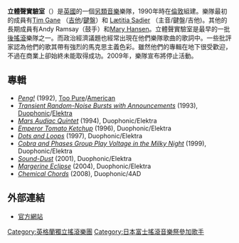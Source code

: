 {{Multiple issues|
{{unreferenced|time=2010-01-23T07:17:35+00:00}}
{{Expand language|1=en|status=yes|time=2022-03-02T15:26:17+00:00}}
}}
{{Infobox_Band 
| name         = 立體聲實驗室<br/><small>{{lang|en|Stereolab}}</small> 
| image             = Stereolab_live.jpg
| caption           = 
| years_active      = 1990年 -（2009年後暫停活動）
| origin            = [[英格蘭|英格蘭]][[倫敦|倫敦]]
| country           = {{UK}}
| music_genre       = [[後搖滾|後搖滾]]、[[獨立搖滾|獨立搖滾]]
| record_label      = [[Duophonic_Records|Duophonic]]、[[Elektra_Records|Elektra]]、[[Too_Pure|Too Pure]]
| current_members   = [[Tim_Gane|Tim Gane]]<br />[[Lætitia_Sadier|Lætitia Sadier]]<br />[[Andy_Ramsay|Andy Ramsay]]<br />[[Simon_Johns|Simon Johns]]<br />Joseph Watson<br />Julien Gasc
| past_members      = [[Mary_Hansen|Mary Hansen]]<br />[[Sean_O'Hagan|Sean O'Hagan]]<br />Duncan Brown<br />Katharine Gifford<br />Morgane Lhote<br />Dominic Jeffery<br />Richard Harrison<br />Joe Dilworth<br />[[Martin_Kean|Martin Kean]]<br />Gina Morris
| 類型 = 樂隊
| 語言 = 英語
}}

'''立體聲實驗室'''（{{lang-en|'''Stereolab'''}}）是[[英國|英國]]的一個[[另類音樂|另類音樂]]樂隊，1990年時在[[倫敦|倫敦]]組建。樂隊最初的成員有[[Tim_Gane|Tim Gane]] （[[吉他|吉他]]/[[鍵盤|鍵盤]]）和 [[Lætitia_Sadier|Lætitia Sadier]] （主音/鍵盤/吉他)。其他的長期成員有Andy Ramsay（鼓手）和[[Mary_Hansen|Mary Hansen]]。立體聲實驗室是最早的一批[[後搖滾|後搖滾]]樂隊之一。而政治經濟議題也經常出現在他們樂隊歌曲的歌詞中。一些批評家認為他們的歌其帶有強烈的馬克思主義色彩。雖然他們的專輯在地下很受歡迎，不過在商業上卻始終未能取得成功。2009年，樂隊宣布將停止活動。

==專輯==
* ''[[Peng!|Peng!]]'' (1992), [[Too_Pure|Too Pure]]/[[American_Recordings|American]]
* ''[[Transient_Random-Noise_Bursts_with_Announcements|Transient Random-Noise Bursts with Announcements]]'' (1993), [[Duophonic_Records|Duophonic]]/[[Elektra_Records|Elektra]]
* ''[[Mars_Audiac_Quintet|Mars Audiac Quintet]]'' (1994), Duophonic/Elektra
* ''[[Emperor_Tomato_Ketchup|Emperor Tomato Ketchup]]'' (1996), Duophonic/Elektra
* ''[[Dots_and_Loops|Dots and Loops]]'' (1997), Duophonic/Elektra
* ''[[Cobra_and_Phases_Group_Play_Voltage_in_the_Milky_Night|Cobra and Phases Group Play Voltage in the Milky Night]]'' (1999), Duophonic/Elektra
* ''[[Sound-Dust|Sound-Dust]]'' (2001), Duophonic/Elektra
* ''[[Margerine_Eclipse|Margerine Eclipse]]'' (2004), Duophonic/Elektra
* ''[[Chemical_Chords|Chemical Chords]]'' (2008), Duophonic/4AD


== 外部連結 ==
* [http://www.stereolab.co.uk/ 官方網站]

{{Authority control}}
{{DEFAULTSORT:Stereolab}}
[[Category:英格蘭獨立搖滾樂團|Category:英格蘭獨立搖滾樂團]]
[[Category:日本富士搖滾音樂祭參加歌手|Category:日本富士搖滾音樂祭參加歌手]]